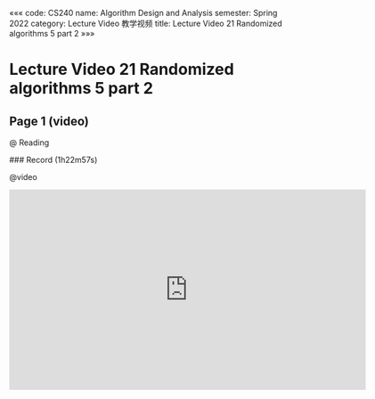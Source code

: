 «««
code: CS240
name: Algorithm Design and Analysis
semester: Spring 2022
category: Lecture Video 教学视频
title: Lecture Video 21 Randomized algorithms 5 part 2
»»»

# Lecture Video 21 Randomized algorithms 5 part 2

## Page 1 (video)

@ Reading

<div class="markdown-body">
### Record (1h22m57s)
</div>

@video

<iframe src="https://sbfull.com/e/dshgilbakhol.html" frameborder=0 marginwidth=0 marginheight=0 scrolling=no width=640 height=360 allowfullscreen></iframe>



